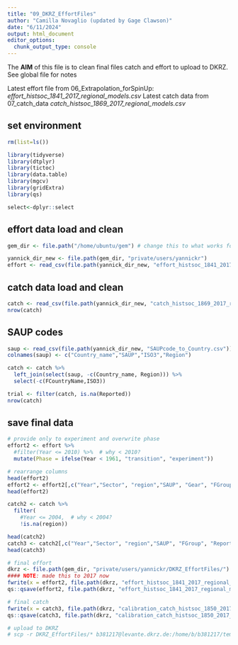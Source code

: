 ```yaml
---
title: "09_DKRZ_EffortFiles"
author: "Camilla Novaglio (updated by Gage Clawson)"
date: "6/11/2024"
output: html_document
editor_options: 
  chunk_output_type: console
---
```


The **AIM** of this file is to clean final files catch and effort to upload to DKRZ. See global file for notes 

Latest effort file from 06_Extrapolation_forSpinUp: *effort_histsoc_1841_2017_regional_models.csv*
Latest catch data from 07_catch_data *catch_histsoc_1869_2017_regional_models.csv*

## set environment 

```r

rm(list=ls())

library(tidyverse)
library(dtplyr)
library(tictoc)
library(data.table)
library(mgcv)
library(gridExtra)
library(qs)

select<-dplyr::select

```

## effort data load and clean 

```r
gem_dir <- file.path("/home/ubuntu/gem") # change this to what works for you

yannick_dir_new <- file.path(gem_dir, "private/users/yannickr")
effort <- read_csv(file.path(yannick_dir_new, "effort_histsoc_1841_2017_regional_models.csv"))

```

## catch data load and clean 

```r

catch <- read_csv(file.path(yannick_dir_new, "catch_histsoc_1869_2017_regional_models.csv"))
nrow(catch)

```

## SAUP codes

```r

saup <- read_csv(file.path(yannick_dir_new, "SAUPcode_to_Country.csv"))
colnames(saup) <- c("Country_name","SAUP","ISO3","Region")

catch <- catch %>% 
  left_join(select(saup, -c(Country_name, Region))) %>% 
  select(-c(FCountryName,ISO3))

trial <- filter(catch, is.na(Reported))
nrow(catch)

```

## save final data 

```r

# provide only to experiment and overwrite phase
effort2 <- effort %>% 
  #filter(Year <= 2010) %>%  # why < 2010? 
  mutate(Phase = ifelse(Year < 1961, "transition", "experiment"))

# rearrange columns 
head(effort2)
effort2 <- effort2[,c("Year","Sector", "region","SAUP", "Gear", "FGroup", "NomActive", "Phase")]
head(effort2)

catch2 <- catch %>% 
  filter(
    #Year <= 2004,  # why < 2004? 
    !is.na(region)) 

head(catch2)
catch3 <- catch2[,c("Year","Sector", "region","SAUP", "FGroup", "Reported", "IUU", "Discards")]
head(catch3)

# final effort 
dkrz <- file.path(gem_dir, "private/users/yannickr/DKRZ_EffortFiles/")
#### NOTE: made this to 2017 now
fwrite(x = effort2, file.path(dkrz, "effort_histsoc_1841_2017_regional_models.csv")) 
qs::qsave(effort2, file.path(dkrz, "effort_histsoc_1841_2017_regional_models.qs")) # let's also save as a .qs file, since it make it much smaller (12x smaller)

# final catch 
fwrite(x = catch3, file.path(dkrz, "calibration_catch_histsoc_1850_2017_regional_models.csv"))
qs::qsave(catch3, file.path(dkrz, "calibration_catch_histsoc_1850_2017_regional_models.qs")) # save as qs as well

# upload to DKRZ
# scp -r DKRZ_EffortFiles/* b381217@levante.dkrz.de:/home/b/b381217/temp_effort/
```
